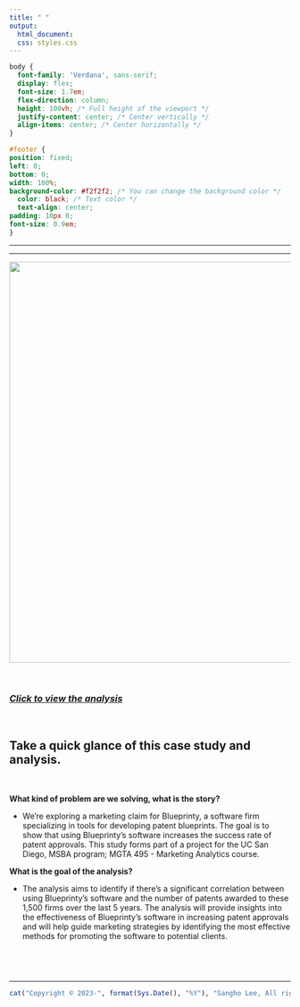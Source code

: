 ```yaml
---
title: " "
output:
  html_document:
  css: styles.css
---
```


```css
body {
  font-family: 'Verdana', sans-serif;
  display: flex;
  font-size: 1.7em;
  flex-direction: column;
  height: 100vh; /* Full height of the viewport */
  justify-content: center; /* Center vertically */
  align-items: center; /* Center horizontally */
}

#footer {
position: fixed;
left: 0;
bottom: 0;
width: 100%;
background-color: #f2f2f2; /* You can change the background color */
  color: black; /* Text color */
  text-align: center;
padding: 10px 0;
font-size: 0.9em;
}


```

------------------------------------------------------------------------

------------------------------------------------------------------------

![](Photo/marketing_analytics_mle.png){width="718"}

<br>

### [*Click to view the analysis*](https://business-analytics-slee.shinyapps.io/data_models_decisions_marketing_mle/)

<br>

## **Take a quick glance of this case study and analysis.**

<br>

**What kind of problem are we solving, what is the story?** <br>

-   We're exploring a marketing claim for Blueprinty, a software firm specializing in tools for developing patent blueprints. The goal is to show that using Blueprinty's software increases the success rate of patent approvals. This study forms part of a project for the UC San Diego, MSBA program; MGTA 495 - Marketing Analytics course. <br>

**What is the goal of the analysis?** <br>

-   The analysis aims to identify if there's a significant correlation between using Blueprinty's software and the number of patents awarded to these 1,500 firms over the last 5 years. The analysis will provide insights into the effectiveness of Blueprinty's software in increasing patent approvals and will help guide marketing strategies by identifying the most effective methods for promoting the software to potential clients.

## <br> 

------------------------------------------------------------------------

::: {#footer}
```r
cat("Copyright © 2023-", format(Sys.Date(), "%Y"), "Sangho Lee, All rights reserved.")
```
:::
